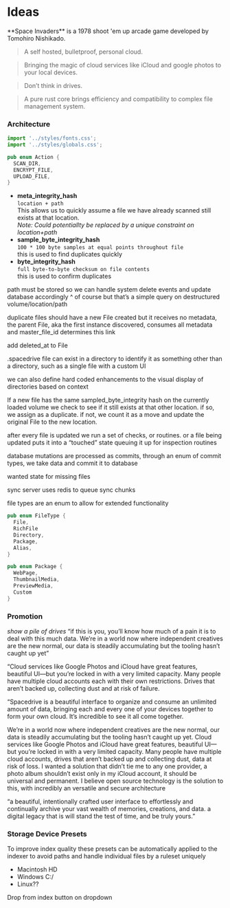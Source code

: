 
# Ideas

<Callout emoji="👾">
  **Space Invaders** is a 1978 shoot 'em up arcade game developed by Tomohiro Nishikado.
</Callout>

> A self hosted, bulletproof, personal cloud.

> Bringing the magic of cloud services like iCloud and google photos to your local devices.

> Don’t think in drives.

> A pure rust core brings efficiency and compatibility to complex file management system.

### Architecture

```javascript
import '../styles/fonts.css';
import '../styles/globals.css';
```

```rust
pub enum Action {
  SCAN_DIR,
  ENCRYPT_FILE,
  UPLOAD_FILE,
}
```

- **meta_integrity_hash**<br />
  `location + path`<br />
  This allows us to quickly assume a file we have already scanned still exists at that location.<br />
  _Note: Could potentiallty be replaced by a unique constraint on location+path_
- **sample_byte_integrity_hash**<br />
  `100 * 100 byte samples at equal points throughout file`<br />
  this is used to find duplicates quickly
- **byte_integrity_hash**<br />
  `full byte-to-byte checksum on file contents`<br />
  this is used to confirm duplicates

path must be stored so we can handle system delete events and update database accordingly
^ of course but that’s a simple query on destructured volume/location/path

duplicate files should have a new File created but it receives no metadata, the parent File, aka the first instance discovered, consumes all metadata and master_file_id determines this link

add deleted_at to File

.spacedrive file can exist in a directory to identify it as something other than a directory, such as a single file with a custom UI

we can also define hard coded enhancements to the visual display of directories based on context

If a new file has the same sampled_byte_integrity hash on the currently loaded volume we check to see if it still exists at that other location. if so, we assign as a duplicate. if not, we count it as a move and update the original File to the new location.

after every file is updated we run a set of checks, or routines.
or a file being updated puts it into a “touched” state queuing it up for inspection routines

database mutations are processed as commits, through an enum of commit types, we take data and commit it to database

wanted state for missing files

sync server uses redis to queue sync chunks

file types are an enum to allow for extended functionality

```rust
pub enum FileType {
  File,
  RichFile
  Directory,
  Package,
  Alias,
}

pub enum Package {
  WebPage,
  ThumbnailMedia,
  PreviewMedia,
  Custom
}
```

### Promotion

_show a pile of drives_
“if this is you, you’ll know how much of a pain it is to deal with this much data. We’re in a world now where independent creatives are the new normal, our data is steadily accumulating but the tooling hasn’t caught up yet”

“Cloud services like Google Photos and iCloud have great features, beautiful UI—but you’re locked in with a very limited capacity. Many people have multiple cloud accounts each with their own restrictions. Drives that aren’t backed up, collecting dust and at risk of failure.

“Spacedrive is a beautiful interface to organize and consume an unlimited amount of data, bringing each and every one of your devices together to form your own cloud. It’s incredible to see it all come together.

We’re in a world now where independent creatives are the new normal, our data is steadily accumulating but the tooling hasn’t caught up yet. Cloud services like Google Photos and iCloud have great features, beautiful UI—but you’re locked in with a very limited capacity. Many people have multiple cloud accounts, drives that aren’t backed up and collecting dust, data at risk of loss. I wanted a solution that didn’t tie me to any one provider, a photo album shouldn’t exist only in my iCloud account, it should be universal and permanent. I believe open source technology is the solution to this, with incredibly an versatile and secure architecture

“a beautiful, intentionally crafted user interface to effortlessly and continually archive your vast wealth of memories, creations, and data. a digital legacy that is will stand the test of time, and be truly yours.”

### Storage Device Presets

To improve index quality these presets can be automatically applied to the indexer to avoid paths and handle individual files by a ruleset uniquely

- Macintosh HD
- Windows C:/
- Linux??

Drop from index button on dropdown

